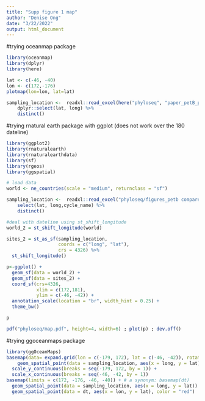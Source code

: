 ```yaml
---
title: "Supp figure 1 map"
author: "Denise Ong"
date: "3/22/2022"
output: html_document
---
```


#trying oceanmap package
```r
library(oceanmap)
library(dplyr)
library(here)

lat <- c(-46, -40)
lon <- c(172,-176)
plotmap(lon=lon, lat=lat)

sampling_location <-  readxl::read_excel(here("phyloseq", "paper_petB_primers", "figures_petb compare_1.0", "supp_sample_list_v1.xlsx"), sheet="original_cycle") %>%
    dplyr::select(lat, long) %>%
    distinct()
```

#trying rnatural earth package with ggplot (does not work over the 180 dateline)
```r
library(ggplot2)
library(rnaturalearth)
library(rnaturalearthdata)
library(sf)
library(rgeos)
library(ggspatial)

# load data
world <- ne_countries(scale = "medium", returnclass = "sf")

sampling_location <-  readxl::read_excel("phyloseq/figures_petb compare/supp_sample_list_v1.xlsx", sheet="original_cycle") %>%
    select(lat, long,cycle_name) %>%
    distinct()

#deal with dateline using st_shift_longitude
world_2 = st_shift_longitude(world)

sites_2 = st_as_sf(sampling_location,
                   coords = c("long", "lat"),
                   crs = 4326) %>%
  st_shift_longitude()

p<-ggplot() +
  geom_sf(data = world_2) +
  geom_sf(data = sites_2) +
  coord_sf(crs=4326,
           xlim = c(172,181), 
           ylim = c(-46, -42)) +
  annotation_scale(location = "br", width_hint = 0.25) +
  theme_bw()

p

pdf("phyloseq/map.pdf", height=4, width=6) ; plot(p) ; dev.off()
```


#trying ggoceanmaps package
```r
library(ggOceanMaps)
basemap(data= expand.grid(lon = c(-179, 172), lat = c(-46, -42)), rotate = TRUE) +
    geom_spatial_point(data = sampling_location, aes(x = long, y = lat)) +
  scale_y_continuous(breaks = seq(-179, 172, by = 1)) +
  scale_x_continuous(breaks = seq(-46, -42, by = 1)) 
basemap(limits = c(172, -176, -46, -40)) + # a synonym: basemap(dt)
  geom_spatial_point(data = sampling_location, aes(x = long, y = lat))
  geom_spatial_point(data = dt, aes(x = lon, y = lat), color = "red")
```

